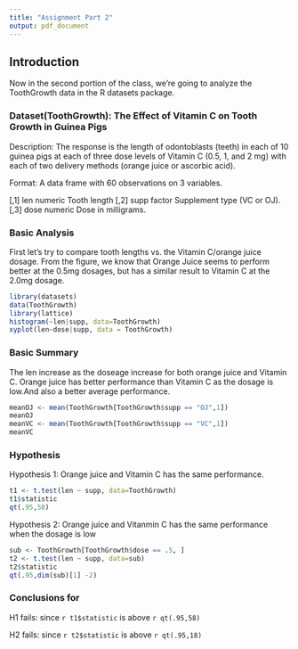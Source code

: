 ```yaml
---
title: "Assignment Part 2"
output: pdf_document
---
```

## Introduction

Now in the second portion of the class, we're going to analyze the ToothGrowth data in the R datasets package.

### Dataset(ToothGrowth): The Effect of Vitamin C on Tooth Growth in Guinea Pigs

Description: The response is the length of odontoblasts (teeth) in each of 10 guinea pigs at each of three dose levels of Vitamin C (0.5, 1, and 2 mg) with each of two delivery methods (orange juice or ascorbic acid).

Format:
A data frame with 60 observations on 3 variables.

[,1]   len	 numeric	 Tooth length
[,2]	 supp	 factor	 Supplement type (VC or OJ).
[,3]	 dose	 numeric	 Dose in milligrams.

### Basic Analysis
First let's try to compare tooth lengths vs. the Vitamin C/orange juice dosage. From the figure, we know that Orange Juice seems to perform better at the 0.5mg dosages, but has a similar result to Vitamin C at the 2.0mg dosage.

```r
library(datasets)
data(ToothGrowth)
library(lattice)
histogram(~len|supp, data=ToothGrowth)
xyplot(len~dose|supp, data = ToothGrowth)
```
 

### Basic Summary
The len increase as the doseage increase for both orange juice and Vitamin C.
Orange juice has better performance than Vitamin C as the dosage is low.And also a better average performance.
```r
meanOJ <- mean(ToothGrowth[ToothGrowth$supp == "OJ",1])
meanOJ
meanVC <- mean(ToothGrowth[ToothGrowth$supp == "VC",1])
meanVC
```

### Hypothesis
Hypothesis 1: Orange juice and Vitamin C has the same performance.
```r
t1 <- t.test(len ~ supp, data=ToothGrowth)
t1$statistic
qt(.95,58)
```

Hypothesis 2: Orange juice and Vitanmin C has the same performance when the dosage is low
```r
sub <- ToothGrowth[ToothGrowth$dose == .5, ]
t2 <- t.test(len ~ supp, data=sub)
t2$statistic
qt(.95,dim(sub)[1] -2)
```

### Conclusions for 

H1 fails: since `r t1$statistic ` is above `r qt(.95,58)`

H2 fails: since `r t2$statistic ` is above `r qt(.95,18)`
